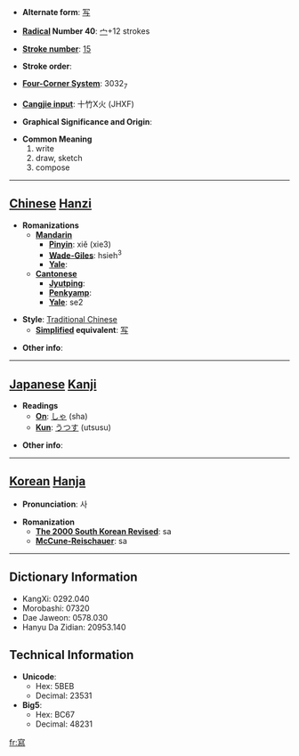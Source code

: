 * '''Alternate form''': [[写]]

* '''[[Wiktionary:Chinese radical index| Radical]] Number 40''': [[Wiktionary:Chinese radical index 宀|宀]]+12 strokes

* '''[[Wiktionary:Chinese total strokes index|Stroke number]]''': [[Wiktionary:Chinese total strokes index 15|15]]

* '''Stroke order''': 

* '''[[Wiktionary:Chinese four corner index|Four-Corner System]]''': 3032<sub>7</sub>

* '''[[Wiktionary:Chinese Cangjie index|Cangjie input]]''': 十竹X火 (JHXF)

* '''Graphical Significance and Origin''': 

* '''Common Meaning'''
*#write
*# draw, sketch
*# compose


----

== [[Chinese]] [[Hanzi]] ==

* '''Romanizations'''
** '''[[Mandarin]]'''
*** '''[[Pinyin]]''': xiě (xie3)
*** '''[[Wade-Giles]]''': hsieh<sup>3</sup>
*** '''[[Yale]]''': 
** '''[[Cantonese]]'''
*** '''[[Jyutping]]''':
*** '''[[Penkyamp]]''': 
*** '''[[Yale]]''': se2

* '''Style''': [[Traditional Chinese]] 
** '''[[Simplified Chinese|Simplified]] equivalent''': [[写]]

* '''Other info''': 

----

== [[Japanese]] [[Kanji]] ==

* '''Readings'''
** '''[[On]]''': [[しゃ]] (sha)
** '''[[Kun]]''': [[うつす]] (utsusu)

* '''Other info''':  

----

== [[Korean]] [[Hanja]] ==

* '''Pronunciation''': 사

* '''Romanization'''
** '''[[The 2000 South Korean Revised Romanization|The 2000 South Korean Revised]]''': sa
** '''[[McCune-Reischauer]]''': sa

----

== Dictionary Information ==

* KangXi: 0292.040
* Morobashi: 07320
* Dae Jaweon: 0578.030
* Hanyu Da Zidian: 20953.140

== Technical Information ==

* '''Unicode''':
** Hex: 5BEB
** Decimal: 23531
* '''Big5''':
** Hex: BC67
** Decimal: 48231

[[fr:寫]]